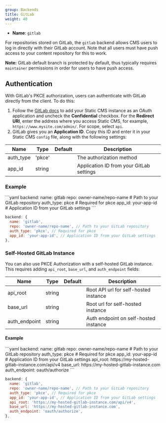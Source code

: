 ```yaml
---
group: Backends
title: GitLab
weight: 40
---
```


- **Name**: `gitlab`

For repositories stored on GitLab, the `gitlab` backend allows CMS users to log in directly with their GitLab account. Note that all users must have push access to your content repository for this to work.

**Note:** GitLab default branch is protected by default, thus typically requires `maintainer` permissions in order for users to have push access.

## Authentication

With GitLab's PKCE authorization, users can authenticate with GitLab directly from the client. To do this:

1. Follow the [GitLab docs](https://docs.gitlab.com/ee/integration/oauth_provider.html#adding-an-application-through-the-profile) to add your Static CMS instance as an OAuth application and uncheck the **Confidential** checkbox. For the **Redirect URI**, enter the address where you access Static CMS, for example, `https://www.mysite.com/admin/`. For scope, select `api`.
2. GitLab gives you an **Application ID**. Copy this ID and enter it in your Static CMS `config` file, along with the following settings:

| Name      | Type   | Default | Description                              |
| --------- | ------ | ------- | ---------------------------------------- |
| auth_type | 'pkce' |         | The authorization method                 |
| app_id    | string |         | Application ID from your GitLab settings |

### Example

<CodeTabs>
```yaml
backend:
  name: gitlab
  repo: owner-name/repo-name # Path to your GitLab repository
  auth_type: pkce # Required for pkce
  app_id: your-app-id # Application ID from your GitLab settings
```

```js
backend: {
  name: 'gitlab',
  repo: 'owner-name/repo-name', // Path to your GitLab repository
  auth_type: 'pkce', // Required for pkce
  app_id: 'your-app-id', // Application ID from your GitLab settings
},
```
</CodeTabs>

### Self-Hosted GitLab Instance

You can also use PKCE Authorization with a self-hosted GitLab instance. This requires adding `api_root`, `base_url`, and `auth_endpoint` fields:

| Name          | Type   | Default | Description                           |
| ------------- | ------ | ------- | ------------------------------------- |
| api_root      | string |         | Root API url for self-hosted instance |
| base_url      | string |         | Root url for self-hosted instance     |
| auth_endpoint | string |         | Auth endpoint on self-hosted instance |

#### Example

<CodeTabs>
```yaml
backend:
  name: gitlab
  repo: owner-name/repo-name # Path to your GitLab repository
  auth_type: pkce # Required for pkce
  app_id: your-app-id # Application ID from your GitLab settings
  api_root: https://my-hosted-gitlab-instance.com/api/v4
  base_url: https://my-hosted-gitlab-instance.com
  auth_endpoint: oauth/authorize
```

```js
backend: {
  name: 'gitlab',
  repo: 'owner-name/repo-name', // Path to your GitLab repository
  auth_type: 'pkce', // Required for pkce
  app_id: 'your-app-id', // Application ID from your GitLab settings
  api_root: 'https://my-hosted-gitlab-instance.com/api/v4',
  base_url: 'https://my-hosted-gitlab-instance.com',
  auth_endpoint: 'oauth/authorize',
},
```
</CodeTabs>
